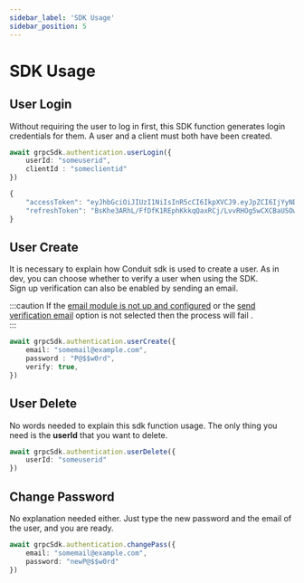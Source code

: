 ```yaml
---
sidebar_label: 'SDK Usage'
sidebar_position: 5
---
```


# SDK Usage


## User Login
Without requiring the user to log in first, this SDK function generates login credentials for them.
A user and a client must both have been created.

```ts title="Request"
await grpcSdk.authentication.userLogin({
    userId: "someuserid",
    clientId : "someclientid"
})
```

```ts title="Response"
{
    "accessToken": "eyJhbGciOiJIUzI1NiIsInR5cCI6IkpXVCJ9.eyJpZCI6IjYyNDJmMWJiMTBhMDk5MDE4Mjc3MzhmZSIsImlhdCI6MTY0ODU1NDUyNywiZXhwIjoxNzM0OTU0NTI3fQ.Fjqa7ORBBF2giwG7OgiWr2HMgHDL7R6ddFq2E730Djc",
    "refreshToken": "BsKhe3ARhL/FfDfK1REphKkkqQaxRCj/LvvRHOg5wCXCBaUSOwafRHyFYIttaORY/NmHS7NAuT6+knBQegVOwQ=="
}
```

## User Create
It is necessary to explain how Conduit sdk is used to create a user.
As in dev, you can choose whether to verify a user when using the SDK.<br />
Sign up verification can also be enabled by sending an email.

:::caution
If the [email module is not up and configured](../email/config) or the [send verification email](./config#local-authentication) option is not selected then the process will fail .<br />
:::

```ts title="Request"
await grpcSdk.authentication.userCreate({
    email: "somemail@example.com",
    password : "P@$$w0rd",
    verify: true,
})
```


## User Delete

No words needed to explain this sdk function usage. The only thing you need is the **userId** that you want to delete.

```ts title="Request"
await grpcSdk.authentication.userDelete({
    userId: "someuserid"
})
```

## Change Password

No explanation needed either. Just type the new password and the email of the user, and you are ready.

```ts title="Request"
await grpcSdk.authentication.changePass({
    email: "somemail@example.com",
    password: "newP@$$w0rd"
})
```